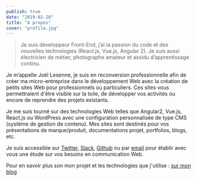 ```yaml
---
publish: true
date: "2019-02-20"
title: "A propos"
cover: "profile.jpg"
---
```


> Je suis développeur Front-End, j’ai la passion du code et des nouvelles technologies (React.js, Vue.js, Angular 2). Je suis aussi électricien de métier, photographe amateur et assidu d’apprentissage continu.

Je m’appelle Joël Lesenne, je suis en reconversion professionnelle afin de créer ma micro-entreprise dans le développement Web avec la création de petits sites Web pour professionnels ou particuliers. Ces sites vous permettraient d'être visible sur la toile, de développer vos activités ou encore de reprendre des projets existants.

Je me suis tourné sur des technologies Web telles que Angular2, Vue.js, React.js ou WordPress avec une configuration personnalisée de type CMS (système de gestion de contenu). Mes sites sont destinés pour vos présentations de marque/produit, documentations projet, portfolios, blogs, etc.

Je suis accessible sur [Twitter](https://twitter.com/joellesenne), [Slack](https://joellesenne.slack.com/), [Github](https://github.com/joellesenne) ou par [email](mailto:contact@joellesenne.dev) pour établir avec vous une étude sur vos besoins en communication Web.

Pour en savoir plus son mon projet et les technologies que j'utilise : [sur mon blog](https://joellesenne.dev/blog/2019-08-13-bienvenue-sur-mon-blog)
